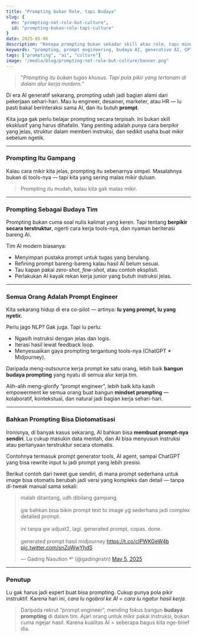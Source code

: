 ```yaml
---
title: "Prompting bukan Role, tapi Budaya"
slug: {
  en: "prompting-not-role-but-culture",
  id: "prompting-bukan-role-tapi-culture"
}
date: 2025-05-06
description: "Kenapa prompting bukan sekadar skill atau role, tapi mindset yang tertanam di dalam alur kerja modern"
keywords: "prompting, prompt engineering, budaya AI, generative AI, GPT"
tags: ["prompting", "ai", "culture"]
image: "/media/blog/prompting-not-role-but-culture/banner.png"
---
```


> "*Prompting itu bukan tugas khusus. Tapi pola pikir yang tertanam di dalam alur kerja modern.*"

Di era AI generatif sekarang, prompting udah jadi bagian alami dari pekerjaan sehari-hari. Mau lu engineer, desainer, marketer, atau HR — lu pasti bakal berinteraksi sama AI, dan itu butuh **prompt**.

Kita juga gak perlu belajar prompting secara terpisah. Ini bukan skill eksklusif yang harus dihafalin. Yang penting adalah punya cara berpikir yang jelas, struktur dalam memberi instruksi, dan sedikit usaha buat mikir sebelum ngetik.

---

### Prompting Itu Gampang

Kalau cara mikir kita jelas, prompting itu sebenarnya simpel. Masalahnya bukan di tools-nya — tapi kita yang sering malas mikir duluan.

> Prompting itu mudah, kalau kita gak malas mikir.

---

### Prompting Sebagai Budaya Tim

Prompting bukan cuma soal nulis kalimat yang keren. Tapi tentang **berpikir secara terstruktur**, ngerti cara kerja tools-nya, dan nyaman beriterasi bareng AI.

Tim AI modern biasanya:
- Menyimpan pustaka prompt untuk tugas yang berulang.
- Refining prompt bareng-bareng kalau hasil AI belum sesuai.
- Tau kapan pakai *zero-shot*, *few-shot*, atau contoh eksplisit.
- Perlakukan AI kayak rekan kerja junior yang butuh instruksi jelas.

---

### Semua Orang Adalah Prompt Engineer

Kita sekarang hidup di era co-pilot — artinya: **lu yang prompt, lu yang nyetir.**

Perlu jago NLP? Gak juga. Tapi lu perlu:
- Ngasih instruksi dengan jelas dan logis.
- Iterasi hasil lewat feedback loop.
- Menyesuaikan gaya prompting tergantung tools-nya (ChatGPT ≠ Midjourney).

Daripada meng-outsource kerja prompt ke satu orang, lebih baik **bangun budaya prompting** yang nyatu di semua alur kerja tim.

Alih-alih meng-glorify “prompt engineer”, lebih baik kita kasih empowerment ke semua orang buat bangun **mindset prompting** — kolaboratif, kontekstual, dan natural jadi bagian kerja sehari-hari.

---

### Bahkan Prompting Bisa Diotomatisasi

Ironisnya, di banyak kasus sekarang, AI bahkan bisa **membuat prompt-nya sendiri**. Lu cukup masukin data mentah, dan AI bisa menyusun instruksi atau pertanyaan terstruktur secara otomatis.

Contohnya termasuk prompt generator tools, AI agent, sampai ChatGPT yang bisa rewrite input lu jadi prompt yang lebih presisi.

Berikut contoh dari tweet gue sendiri, di mana prompt sederhana untuk image bisa otomatis berubah jadi versi yang kompleks dan detail — tanpa di-tweak manual sama sekali:

<blockquote class="twitter-tweet" data-theme="dark"><p lang="in" dir="ltr">malah ditantang, udh dibilang gampang.<br /><br />gw bahkan bisa bikin prompt text to image yg sederhana jadi complex detailed prompt.<br /><br />ini tanpa gw adjust2, lagi. generated prompt, copas. done.<br /><br />generated prompt hasil midjourney <a href="https://t.co/cIPWKGeW4b">https://t.co/cIPWKGeW4b</a> <a href="https://t.co/snZoWwYhdS">pic.twitter.com/snZoWwYhdS</a></p>&mdash; Gading Nasution ᵍⁿ (@gadingnstn) <a href="https://twitter.com/gadingnstn/status/1919253686645080368?ref_src=twsrc%5Etfw">May 5, 2025</a></blockquote> <script async src="https://platform.twitter.com/widgets.js" charset="utf-8"></script>

---

### Penutup

Lu gak harus jadi expert buat bisa prompting. Cukup punya pola pikir instruktif. Karena hari ini, *cara lu ngobrol ke AI = cara lu ngatur hasil kerja*.

> Daripada rekrut “prompt engineer”, mending fokus bangun **budaya prompting** di dalam tim. Ajari orang untuk mikir pakai instruksi, bukan cuma ngejar hasil. Karena kualitas AI = seberapa bagus kita nge-brief dia.
